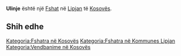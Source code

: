 {{Fshat në Kosovës
 | Emri                = Ulinje
| sqi_D_name = Ulinje
| sqi_D_FULL_NAME_RO = Ulinje
| sqi_D_FULL_NAME_ND_RO = Ulinje
| sqi_D_SORT_NAME_RG = ULINJE
| sqi_D_FULL_NAME_RG = Ulinje
| sqi_D_FULL_NAME_ND_RG = Ulinje
| srp_N_name = Ulije
| srp_N_FULL_NAME_RO = Ulije
| srp_N_FULL_NAME_ND_RO = Ulije
| srp_N_SORT_NAME_RG = ULIJE
| srp_N_FULL_NAME_RG = Ulije
| srp_N_FULL_NAME_ND_RG = Ulije
| srp_NS_name = Улије
| srp_NS_FULL_NAME_RO = Улије
| srp_NS_FULL_NAME_ND_RO = Улије
| srp_NS_SORT_NAME_RG = УЛИЈЕ
| srp_NS_FULL_NAME_RG = Улије
| srp_NS_FULL_NAME_ND_RG = Улије

 | Emri (Rasa dhanore) = 
 | Figura              = 
 | Shteti              = Kosovo
 | Komuna              = Lipjan
 | Kodi postar         = 
 | Sipërfaqja          = 

 | Popullsia           = 

 | Regj. i popullsisë  = 
 | Dend. e popullsisë  = 
 | Faqja zyrtare       = 
 <!--- Koordinatat ----> 
 | Gjerësia            = 43.106111
 | Gjatësia            = 20.813611
 | Lartësia            = 
}}
'''Ulinje''' është një [[Fshat]] në [[Lipjan]] të [[Kosovës]].

<!-- == Gjeografia == -->
<!-- == Historia == -->
<!-- == Demografia == -->
== Shih edhe ==
{{Komuna Lipjan}}
{{Kosovo-Administrata-Cung}}

[[Kategoria:Fshatra në Kosovës]]
[[Kategoria:Fshatra në Kommunes Lipjan]]
[[Kategoria:Vendbanime në Kosovës]]